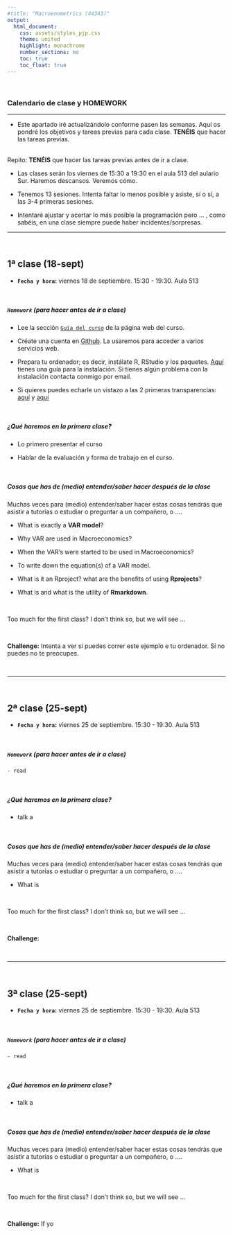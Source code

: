```yaml
---
#title: "Macroenometrics (44343)"
output:
  html_document:
    css: assets/styles_pjp.css
    theme: united
    highlight: monochrome 
    number_sections: no
    toc: true
    toc_float: true
---
```


<br>

### Calendario de clase y **HOMEWORK**

-------------------

- Este apartado iré actualizándolo conforme pasen las semanas. Aquí os pondré los objetivos y tareas previas para cada clase. **TENÉIS** que hacer las tareas previas.

<div class = "blue">
<br> Repito: **TENÉIS** que hacer las tareas previas antes de ir a clase.  <br>
</div>



- Las clases serán los viernes de 15:30 a 19:30 en el aula 513 del aulario Sur. Haremos descansos. Veremos cómo.

- Tenemos 13 sesiones. Intenta faltar lo menos posible y asiste, sí o sí, a las 3-4 primeras sesiones.

- Intentaré ajustar y acertar lo más posible la programación pero ... , como sabéis, en una clase siempre puede haber incidentes/sorpresas.


-----------------------

<br>

## 1ª clase (18-sept)

- **`Fecha y hora`:** viernes 18 de septiembre. 15:30 - 19:30. Aula 513

<br>

##### **`Homework`** (para hacer antes de ir a clase) 

- Lee la sección [`Guía del curso`](https://perezp44.github.io/intro-ds-20-21-web/01-guia-del-curso.html) de la página web del curso.
  
- Créate una cuenta en [Github](https://github.com/){target="_blank"}. La usaremos para acceder a varios servicios web.

- Prepara tu ordenador; es decir, instálate R, RStudio y los paquetes. [Aquí](./mas-recursos/Instrucciones_instalacion-a.html) tienes una guía para la instalación. Si tienes algún problema con la instalación contacta conmigo por email.

- Si quieres puedes echarle un vistazo a las 2 primeras transparencias: [aquí](./slides/ss_01_presentacion-curso.html){target="_blank"} y [aquí]()
    

<br>

##### ¿Qué haremos en la primera clase?

  - Lo primero presentar el curso 

  - Hablar de la evaluación y forma de trabajo en el curso.
  
  

<br>


##### Cosas que has de (medio) entender/saber hacer después de la clase

Muchas veces para (medio) entender/saber hacer estas cosas tendrás que asistir a tutorías o estudiar o preguntar a un compañero, o .... 


   - What is exactly a **VAR model**?
   
   - Why VAR are used in Macroeconomics?
    
   - When the VAR's were started to be used in Macroeconomics?

   - To write down the equation(s) of a VAR model. 
   
   - What is it an Rproject? what are the benefits of using **Rprojects**?
   
   - What is and what is the utility of **Rmarkdown**.
  

<br>

Too much  for the first class? I don't think so, but we will see ...

<br>

**Challenge:** Intenta a ver si puedes correr este ejemplo e tu ordenador. Si no puedes no te preocupes.

<br>

-----------------------

<br>

## 2ª clase (25-sept)

- **`Fecha y hora`:** viernes 25 de septiembre. 15:30 - 19:30. Aula 513

<br>

##### **`Homework`** (para hacer antes de ir a clase) 

    - read 
    

<br>

##### ¿Qué haremos en la primera clase?

  - talk a

<br>


##### Cosas que has de (medio) entender/saber hacer después de la clase

Muchas veces para (medio) entender/saber hacer estas cosas tendrás que asistir a tutorías o estudiar o preguntar a un compañero, o .... 


   - What is 
   

<br>

Too much  for the first class? I don't think so, but we will see ...

<br>

**Challenge:** 



<br>

-----------------------

<br>

## 3ª clase (25-sept)

- **`Fecha y hora`:** viernes 25 de septiembre. 15:30 - 19:30. Aula 513

<br>

##### **`Homework`** (para hacer antes de ir a clase) 

    - read 
    

<br>

##### ¿Qué haremos en la primera clase?

  - talk a

<br>


##### Cosas que has de (medio) entender/saber hacer después de la clase

Muchas veces para (medio) entender/saber hacer estas cosas tendrás que asistir a tutorías o estudiar o preguntar a un compañero, o .... 


   - What is 
   

<br>

Too much  for the first class? I don't think so, but we will see ...

<br>

**Challenge:** If yo


<br>
